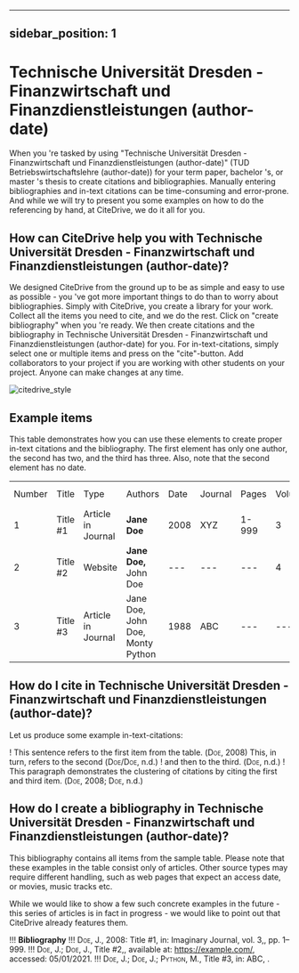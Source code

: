 
---
sidebar_position: 1
---

# Technische Universität Dresden - Finanzwirtschaft und Finanzdienstleistungen (author-date)

When you 're tasked by using "Technische Universität Dresden - Finanzwirtschaft und Finanzdienstleistungen (author-date)" (TUD Betriebswirtschaftslehre (author-date)) for your term paper, bachelor 's, or master 's thesis to create citations and bibliographies.
Manually entering bibliographies and in-text citations can be time-consuming and error-prone. And while we will try to present you some examples on how to do the referencing by hand, at CiteDrive, we do it all for you.

<!---
## About  Technische Universität Dresden - Finanzwirtschaft und Finanzdienstleistungen (author-date)

* Title: Technische Universität Dresden - Finanzwirtschaft und Finanzdienstleistungen (author-date)
* Short Title (Id): TUD Betriebswirtschaftslehre (author-date))
* Authors: Technische Universität Dresden - Finanzwirtschaft und Finanzdienstleistungen (author-date)
* Download: Technische Universität Dresden - Finanzwirtschaft und Finanzdienstleistungen (author-date)
 --->

## How can CiteDrive help you with Technische Universität Dresden - Finanzwirtschaft und Finanzdienstleistungen (author-date)?

We designed CiteDrive from the ground up to be as simple and easy to use as possible - you 've got more important things to do than to worry about bibliographies. Simply with CiteDrive, you create a library for your work. Collect all the items you need to cite, and we do the rest. Click on "create bibliography" when you 're ready. We then create citations and the bibliography in Technische Universität Dresden - Finanzwirtschaft und Finanzdienstleistungen (author-date) for you. For in-text-citations, simply select one or multiple items and press on the "cite"-button. Add collaborators to your project if you are working with other students on your project. Anyone can make changes at any time.


![citedrive_style](images/technische-universitat-dresden--finanzwirtschaft-und-finanzdienstleistungen-authordate.svg "Choose Technische Universität Dresden - Finanzwirtschaft und Finanzdienstleistungen (author-date) in the CiteDrive App")


## Example items

This table demonstrates how you can use these elements to create proper in-text citations and the bibliography. The first element has only one author, the second has two, and the third has three. Also, note that the second element has no date.


<table>
  <tr>
   <td>Number
   </td>
   <td>Title
   </td>
   <td>Type
   </td>
   <td>Authors
   </td>
   <td>Date
   </td>
   <td>Journal
   </td>
   <td>Pages
   </td>
   <td>Volume
   </td>
   <td>Issue
   </td>
   <td>Access Date
   </td>
  </tr>
  <tr>
   <td>1
   </td>
   <td>Title #1
   </td>
   <td>Article in Journal
   </td>
   <td><strong>Jane Doe</strong>
   </td>
   <td>2008
   </td>
   <td>XYZ
   </td>
   <td>1-999
   </td>
   <td>3
   </td>
   <td>2
   </td>
   <td>--
   </td>
  </tr>
  <tr>
   <td>
2
   </td>
   <td>Title #2
   </td>
   <td>Website
   </td>
   <td><strong>Jane Doe, </strong>John Doe
   </td>
   <td>---
   </td>
   <td>---
   </td>
   <td>---
   </td>
   <td>4
   </td>
   <td>---
   </td>
   <td>2020-05-01
   </td>
  </tr>
  <tr>
   <td>3
   </td>
   <td>Title #3
   </td>
   <td>Article in Journal
   </td>
   <td>Jane Doe, John Doe, Monty Python
   </td>
   <td>1988
   </td>
   <td>ABC
   </td>
   <td>---
   </td>
   <td>---
   </td>
   <td>16
   </td>
   <td>---
   </td>
  </tr>
</table>



## How do I cite in  Technische Universität Dresden - Finanzwirtschaft und Finanzdienstleistungen (author-date)?

Let us produce some example in-text-citations:

! This sentence refers to the first item from the table.  (<span style="font-variant:small-caps;">Doe</span>, 2008) This, in turn, refers to the second  (<span style="font-variant:small-caps;">Doe/Doe</span>, n.d.)
! and then to the third.   (<span style="font-variant:small-caps;">Doe</span>, n.d.)
! This paragraph demonstrates the clustering of citations by citing the first and third item.  (<span style="font-variant:small-caps;">Doe</span>, 2008; <span style="font-variant:small-caps;">Doe</span>, n.d.)



## How do I create a bibliography in Technische Universität Dresden - Finanzwirtschaft und Finanzdienstleistungen (author-date)?

This bibliography contains all items from the sample table. Please note that these examples in the table consist only of articles. Other source types may require different handling, such as web pages that expect an access date, or movies, music tracks etc.

While we would like to show a few such concrete examples in the future - this series of articles is in fact in progress - we would like to point out that CiteDrive already features them.


!!! **Bibliography**
!!! <span style="font-variant:small-caps;">Doe, J.</span>,  2008: Title #1, in: Imaginary Journal, vol. 3,, pp. 1–999.
!!! <span style="font-variant:small-caps;">Doe, J.; Doe, J.</span>,  Title #2,, available at: https://example.com/, accessed: 05/01/2021.
!!! <span style="font-variant:small-caps;">Doe, J.; Doe, J.; Python, M.</span>,  Title #3, in: ABC, .


```
        